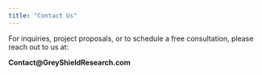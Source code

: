 ```yaml
---
title: "Contact Us"
---
```


For inquiries, project proposals, or to schedule a free consultation, please reach out to us at:

**Contact@GreyShieldResearch.com**

